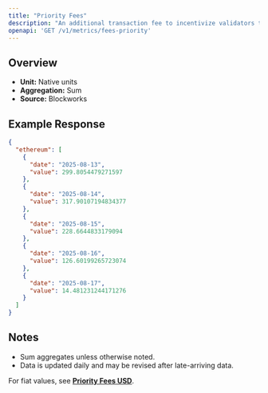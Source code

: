 ```yaml
---
title: "Priority Fees"
description: "An additional transaction fee to incentivize validators to prioritize and execute transactions."
openapi: 'GET /v1/metrics/fees-priority'
---
```


## Overview

- **Unit:** Native units
- **Aggregation:** Sum
- **Source:** Blockworks

## Example Response

```json
{
  "ethereum": [
    {
      "date": "2025-08-13",
      "value": 299.8054479271597
    },
    {
      "date": "2025-08-14",
      "value": 317.90107194834377
    },
    {
      "date": "2025-08-15",
      "value": 228.6644833179094
    },
    {
      "date": "2025-08-16",
      "value": 126.60199265723074
    },
    {
      "date": "2025-08-17",
      "value": 14.481231244171276
    }
  ]
}
```

## Notes
- Sum aggregates unless otherwise noted.
- Data is updated daily and may be revised after late-arriving data.


<Note>For fiat values, see **[Priority Fees USD](./fees-priority-usd)**.</Note>